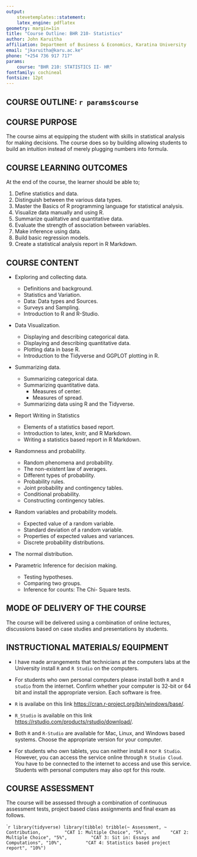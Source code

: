 ```yaml
---
output: 
    stevetemplates::statement:
    latex_engine: pdflatex
geometry: margin=1in
title: "Course Outline: BHR 210- Statistics"
author: John Karuitha
affiliation: Department of Business & Economics, Karatina University
email: "jkaruitha@karu.ac.ke"
phone: "+254 736 917 717"
params: 
    course: "BHR 210: STATISTICS II- HR"
fontfamily: cochineal
fontsize: 12pt
---
```


## COURSE OUTLINE: `r params$course` 

## COURSE PURPOSE
The course aims at equipping the student with skills in statistical analysis for making decisions. The course does so by building allowing students to build an intuition instead of merely plugging numbers into formula.

## COURSE LEARNING OUTCOMES
At the end of the course, the learner should be able to;

1. Define statistics and data.
2. Distinguish between the various data types.
2. Master the Basics of R programming language for statistical analysis.
2. Visualize data manually and using R.
3. Summarize qualitative and quantitative data.
4. Evaluate the strength of association between variables.
5. Make inference using data.
6. Build basic regression models.
7. Create a statistical analysis report in R Markdown. 

## COURSE CONTENT

- Exploring and collecting data.
    - Definitions and background.
    - Statistics and Variation.
    - Data: Data types and Sources.
    - Surveys and Sampling.
    - Introduction to R and R-Studio.
    
- Data Visualization.
    - Displaying and describing categorical data.
    - Displaying and describing quantitative data.
    - Plotting data in base R.
    - Introduction to the Tidyverse and GGPLOT plotting in R.
    
- Summarizing data.
    - Summarizing categorical data.
    - Summarizing quantitative data.
        - Measures of center.
        - Measures of spread.
    - Summarizing data using R and the Tidyverse.
    
- Report Writing in Statistics
    - Elements of a statistics based report.
    - Introduction to latex, knitr, and R Markdown. 
    - Writing a statistics based report in R Markdown. 

- Randomness and probability. 
    - Random phenomena and probability.
    - The non-existent law of averages.
    - Different types of probability.
    - Probability rules.
    - Joint probability and contingency tables.
    - Conditional probability.
    - Constructing contingency tables.
    
- Random variables and probability models.
    - Expected value of a random variable.
    - Standard deviation of a random variable.
    - Properties of expected values and variances.
    - Discrete probability distributions.
    
- The normal distribution.

- Parametric Inference for decision making. 
    - Testing hypotheses.
    - Comparing two groups.
    - Inference for counts: The Chi- Square tests.

## MODE OF DELIVERY OF THE COURSE
The course will be delivered using a combination of online lectures, discussions based on case studies and presentations by students.

## INSTRUCTIONAL MATERIALS/ EQUIPMENT
- I have made arrangements that technicians at the computers labs at the University install `R` and `R Studio` on the computers.  

- For students who own personal computers please install both `R` and `R studio` from the internet. Confirm whether your computer is 32-bit or 64 bit and install the appropriate version. Each software is free. 

- `R` is availabe on this link <https://cran.r-project.org/bin/windows/base/>.

- `R_Studio` is available on this link <https://rstudio.com/products/rstudio/download/>.

- Both `R` and `R-Studio` are available for Mac, Linux, and Windows based systems. Choose the appropriate version for your computer. 

- For students who own tablets, you can neither install `R` nor `R Studio`. However, you can access the service online through `R Studio Cloud`. You have to be connected to the internet to access and use this service. Students with personal computers may also opt for this route. 

## COURSE ASSESSMENT
The course will be assessed through a combination of continuous assessment tests, project based class assignments and final exam as follows.

```r
library(tidyverse)
library(tibble)
tribble(~ Assessment, ~ Contribution,
        "CAT 1: Multiple Choice", "5%",
        "CAT 2: Multiple Choice", "5%",
        "CAT 3: Sit in: Essays and Computations", "10%",
        "CAT 4: Statistics based project report", "10%")
``